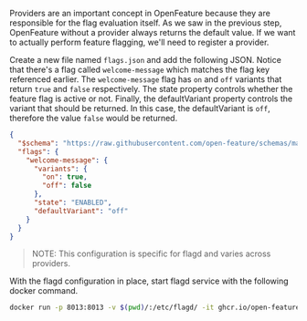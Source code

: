 Providers are an important concept in OpenFeature because they are responsible for the flag evaluation itself.
As we saw in the previous step, OpenFeature without a provider always returns the default value. If we want to actually perform feature
flagging, we'll need to register a provider.

Create a new file named `flags.json` and add the following JSON. Notice that there's a flag called `welcome-message` which matches the flag
key referenced earlier. The `welcome-message` flag has `on` and `off` variants that return `true` and `false` respectively.
The state property controls whether the feature flag is active or not. Finally, the defaultVariant property controls the variant that should be returned. 
In this case, the defaultVariant is `off`, therefore the value `false` would be returned.

```json
{
  "$schema": "https://raw.githubusercontent.com/open-feature/schemas/main/json/flagd-definitions.json",
  "flags": {
    "welcome-message": {
      "variants": {
        "on": true,
        "off": false
      },
      "state": "ENABLED",
      "defaultVariant": "off"
    }
  }
}
```
> NOTE: This configuration is specific for flagd and varies across providers.

With the flagd configuration in place, start flagd service with the following docker command.

```sh
docker run -p 8013:8013 -v $(pwd)/:/etc/flagd/ -it ghcr.io/open-feature/flagd:latest start --uri /etc/flagd/flags.json
```